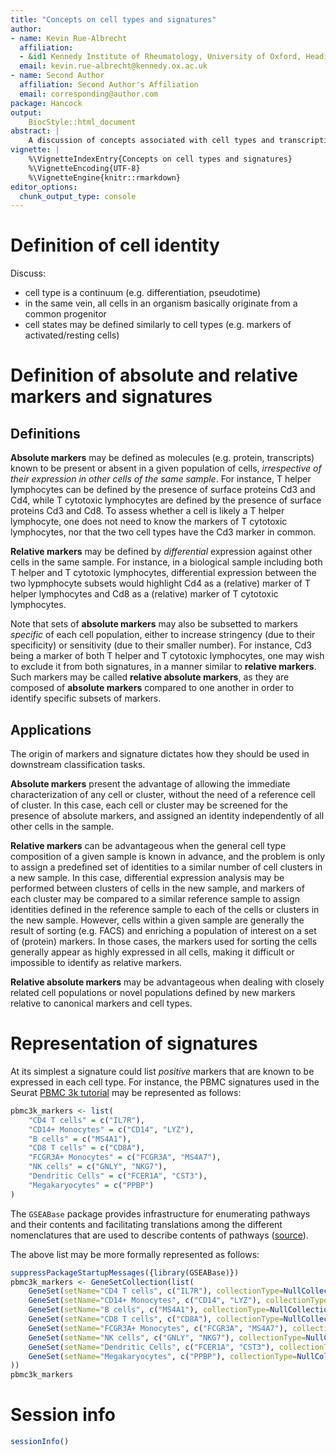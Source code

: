 ```yaml
---
title: "Concepts on cell types and signatures"
author:
- name: Kevin Rue-Albrecht
  affiliation:
  - &id1 Kennedy Institute of Rheumatology, University of Oxford, Headington, Oxford OX3 7FY, UK.
  email: kevin.rue-albrecht@kennedy.ox.ac.uk
- name: Second Author
  affiliation: Second Author's Affiliation
  email: corresponding@author.com
package: Hancock
output:
    BiocStyle::html_document
abstract: |
    A discussion of concepts associated with cell types and transcriptional signatures.
vignette: |
    %\VignetteIndexEntry{Concepts on cell types and signatures}
    %\VignetteEncoding{UTF-8}
    %\VignetteEngine{knitr::rmarkdown}
editor_options: 
  chunk_output_type: console
---
```


# Definition of cell identity

Discuss:

- cell type is a continuum (e.g. differentiation, pseudotime)
- in the same vein, all cells in an organism basically originate from a common progenitor
- cell states may be defined similarly to cell types (e.g. markers of activated/resting cells)

# Definition of absolute and relative markers and signatures

## Definitions

**Absolute markers** may be defined as molecules (e.g. protein, transcripts) known to be present or absent in a given population of cells, _irrespective of their expression in other cells of the same sample_.
For instance, T helper lymphocytes can be defined by the presence of surface proteins Cd3 and Cd4, while T cytotoxic lymphocytes are defined by the presence of surface proteins Cd3 and Cd8.
To assess whether a cell is likely a T helper lymphocyte, one does not need to know the markers of T cytotoxic lymphocytes, nor that the two cell types have the Cd3 marker in common.

**Relative markers** may be defined by _differential_ expression against other cells in the same sample.
For instance, in a biological sample including both T helper and T cytotoxic lymphocytes, differential expression between the two lypmphocyte subsets would highlight Cd4 as a (relative) marker of T helper lymphocytes and Cd8 as a (relative) marker of T cytotoxic lymphocytes.

Note that sets of **absolute markers** may also be subsetted to markers _specific_ of each cell population, either to increase stringency (due to their specificity) or sensitivity (due to their smaller number).
For instance, Cd3 being a marker of both T helper and T cytotoxic lymphocytes, one may wish to exclude it from both signatures, in a manner similar to **relative markers**.
Such markers may be called **relative absolute markers**, as they are composed of **absolute markers** compared to one another in order to identify specific subsets of markers.

## Applications

The origin of markers and signature dictates how they should be used in downstream classification tasks.

**Absolute markers** present the advantage of allowing the immediate characterization of any cell or cluster, without the need of a reference cell of cluster.
In this case, each cell or cluster may be screened for the presence of absolute markers, and assigned an identity independently of all other cells in the sample.

**Relative markers** can be advantageous when the general cell type composition of a given sample is known in advance, and the problem is only to assign a predefined set of identities to a similar number of cell clusters in a new sample.
In this case, differential expression analysis may be performed between clusters of cells in the new sample, and markers of each cluster may be compared to a similar reference sample to assign identities defined in the reference sample to each of the cells or clusters in the new sample.
However, cells within a given sample are generally the result of sorting (e.g. FACS) and enriching a population of interest on a set of (protein) markers.
In those cases, the markers used for sorting the cells generally appear as highly expressed in all cells, making it difficult or impossible to identify as relative markers.

**Relative absolute markers** may be advantageous when dealing with closely related cell populations or novel populations defined by new markers relative to canonical markers and cell types.

# Representation of signatures

At its simplest a signature could list _positive_ markers that are known to be expressed in each cell type.
For instance, the PBMC signatures used in the Seurat [PBMC 3k tutorial](https://satijalab.org/seurat/pbmc3k_tutorial.html) may be represented as follows:

```r
pbmc3k_markers <- list(
    "CD4 T cells" = c("IL7R"),
    "CD14+ Monocytes" = c("CD14", "LYZ"),
    "B cells" = c("MS4A1"),
    "CD8 T cells" = c("CD8A"),
    "FCGR3A+ Monocytes" = c("FCGR3A", "MS4A7"),
    "NK cells" = c("GNLY", "NKG7"),
    "Dendritic Cells" = c("FCER1A", "CST3"),
    "Megakaryocytes" = c("PPBP")
)
```

The `GSEABase` package provides infrastructure for enumerating pathways and their contents
and facilitating translations among the different nomenclatures that
are used to describe contents of pathways ([source](https://support.bioconductor.org/p/27770/)).

The above list may be more formally represented as follows:

```r
suppressPackageStartupMessages({library(GSEABase)})
pbmc3k_markers <- GeneSetCollection(list(
    GeneSet(setName="CD4 T cells", c("IL7R"), collectionType=NullCollection()),
    GeneSet(setName="CD14+ Monocytes", c("CD14", "LYZ"), collectionType=NullCollection()),
    GeneSet(setName="B cells", c("MS4A1"), collectionType=NullCollection()),
    GeneSet(setName="CD8 T cells", c("CD8A"), collectionType=NullCollection()),
    GeneSet(setName="FCGR3A+ Monocytes", c("FCGR3A", "MS4A7"), collectionType=NullCollection()),
    GeneSet(setName="NK cells", c("GNLY", "NKG7"), collectionType=NullCollection()),
    GeneSet(setName="Dendritic Cells", c("FCER1A", "CST3"), collectionType=NullCollection()),
    GeneSet(setName="Megakaryocytes", c("PPBP"), collectionType=NullCollection())
))
pbmc3k_markers
```

# Session info {.unnumbered}

```r
sessionInfo()
```
